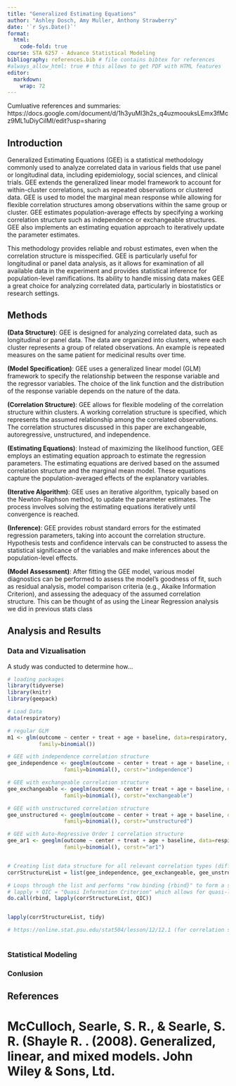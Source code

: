 ```yaml
---
title: "Generalized Estimating Equations"
author: "Ashley Dosch, Amy Muller, Anthony Strawberry"
date: '`r Sys.Date()`'
format:
  html:
    code-fold: true
course: STA 6257 - Advance Statistical Modeling
bibliography: references.bib # file contains bibtex for references
#always_allow_html: true # this allows to get PDF with HTML features
editor: 
  markdown: 
    wrap: 72
---
```


Cumluative references and summaries: https://docs.google.com/document/d/1h3yuMl3h2s_q4uzmoouksLEmx3fMcz9ML1uDiyCilMI/edit?usp=sharing

## Introduction

  Generalized Estimating Equations (GEE) is a statistical methodology commonly used to analyze correlated data in various fields that use panel or longitudinal data, including epidemiology, social sciences, and clinical trials. GEE extends the generalized linear model framework to account for within-cluster correlations, such as repeated observations or clustered data. GEE is used to model the marginal mean response while allowing for flexible correlation structures among observations within the same group or cluster. GEE estimates population-average effects by specifying a working correlation structure such as independence or exchangeable structures. GEE also implements an estimating equation approach to iteratively update the parameter estimates.
    
  This methodology provides reliable and robust estimates, even when the correlation structure is misspecified. GEE is particularly useful for longitudinal or panel data analysis, as it allows for examination of all available data in the experiment and provides statistical inference for population-level ramifications. Its ability to handle missing data makes GEE a great choice for analyzing correlated data, particularly in biostatistics or research settings.


## Methods

**(Data Structure)**: GEE is designed for analyzing correlated data, such as longitudinal or panel data. The data are organized into clusters, where each cluster represents a group of related observations. An example is repeated measures on the same patient for medicinal results over time.

**(Model Specification)**: GEE uses a generalized linear model (GLM) framework to specify the relationship between the response variable and the regressor variables. The choice of the link function and the distribution of the response variable depends on the nature of the data.

**(Correlation Structure)**: GEE allows for flexible modeling of the correlation structure within clusters. A working correlation structure is specified, which represents the assumed relationship among the correlated observations. The correlation structures discussed in this paper are exchangeable, autoregressive, unstructured, and independence.

**(Estimating Equations)**: Instead of maximizing the likelihood function, GEE employs an estimating equation approach to estimate the regression parameters. The estimating equations are derived based on the assumed correlation structure and the marginal mean model. These equations capture the population-averaged effects of the explanatory variables.

**(Iterative Algorithm)**: GEE uses an iterative algorithm, typically based on the Newton-Raphson method, to update the parameter estimates. The process involves solving the estimating equations iteratively until convergence is reached.

**(Inference)**: GEE provides robust standard errors for the estimated regression parameters, taking into account the correlation structure. Hypothesis tests and confidence intervals can be constructed to assess the statistical significance of the variables and make inferences about the population-level effects.

**(Model Assessment)**: After fitting the GEE model, various model diagnostics can be performed to assess the model's goodness of fit, such as residual analysis, model comparison criteria (e.g., Akaike Information Criterion), and assessing the adequacy of the assumed correlation structure. This can be thought of as using the Linear Regression analysis we did in previous stats class


## Analysis and Results

### Data and Vizualisation

A study was conducted to determine how...

```r

# loading packages 
library(tidyverse)
library(knitr)
library(geepack)
```

```r
# Load Data
data(respiratory)

# regular GLM
m1 <- glm(outcome ~ center + treat + age + baseline, data=respiratory,                
          family=binomial())     

# GEE with independence correlation structure
gee_independence <- geeglm(outcome ~ center + treat + age + baseline, data=respiratory, id=id, 
                  family=binomial(), corstr="independence")

# GEE with exchangeable correlation structure
gee_exchangeable <- geeglm(outcome ~ center + treat + age + baseline, data=respiratory, id=id, 
                  family=binomial(), corstr="exchangeable")

# GEE with unstructured correlation structure
gee_unstructured <- geeglm(outcome ~ center + treat + age + baseline, data=respiratory, id=id, 
                  family=binomial(), corstr="unstructured")

# GEE with Auto-Regressive Order 1 correlation structure
gee_ar1 <- geeglm(outcome ~ center + treat + age + baseline, data=respiratory, id=id, 
                  family=binomial(), corstr="ar1")  


# Creating list data structure for all relevant correlation types (different GEE models)
corrStructureList = list(gee_independence, gee_exchangeable, gee_unstructured, gee_ar1)

# Loops through the list and performs "row binding {rbind}" to form a single batch
# lapply + QIC = "Quasi Information Criterion" which allows for quasi-likelihood under the independence model
do.call(rbind, lapply(corrStructureList, QIC))


lapply(corrStructureList, tidy)

# https://online.stat.psu.edu/stat504/lesson/12/12.1 (for correlation structure information)
  

```

### Statistical Modeling

### Conlusion

## References


#  McCulloch, Searle, S. R., & Searle, S. R. (Shayle R. . (2008). Generalized, linear, and mixed models. John Wiley & Sons, Ltd.
